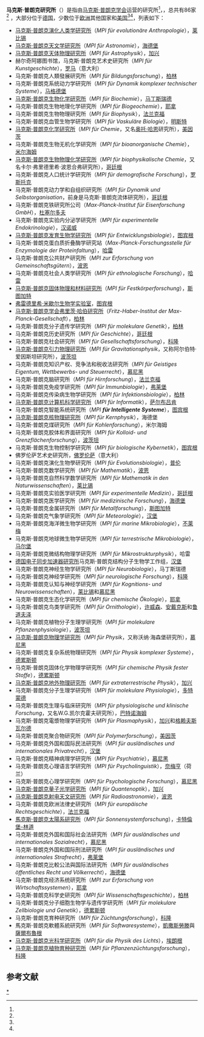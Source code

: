 '''马克斯·普朗克研究所'''（{{lang-en|Max Planck Institutes}}）是指由[[马克斯·普朗克学会|马克斯·普朗克学会]]运营的研究所<ref name="MPGinstitutes"/>，{{asof|2019|1}}，总共有86家<ref name="MPGfacts"/> ，大部分位于[[德国|德国]]，少数位于[[欧洲|欧洲]]其他国家和[[美国|美国]]<ref name="MPGinstitutes"/><ref name="MPGfacts"/>，列表如下：

* [[马普进化人类学研究所|马克斯·普朗克演化人类学研究所]]（''MPI für evolutionäre Anthropologie''），[[莱比锡|莱比锡]]
* [[马克斯·普朗克天文学研究所|马克斯·普朗克天文学研究所]]（''MPI für Astronomie''），[[海德堡|海德堡]]
* [[马克斯·普朗克天体物理研究所|马克斯·普朗克天体物理研究所]]（''MPI für Astrophysik''），[[加兴|加兴]]
* 赫尔奇阿娜图书馆，马克斯·普朗克艺术史研究所（''MPI für Kunstgeschichte''），[[罗马|罗马]]（意大利）
* 马克斯·普朗克人類發展研究所（''MPI für Bildungsforschung''），[[柏林|柏林]]
* 马克斯·普朗克系统动力学研究所（''MPI für Dynamik komplexer technischer Systeme''），[[马格德堡|马格德堡]]
* [[马克斯·普朗克生物化学研究所|马克斯·普朗克生物化学研究所]]（''MPI für Biochemie''），[[马丁斯瑞德|马丁斯瑞德]]
* 马克斯·普朗克生物地理化学研究所（''MPI für Biogeochemie''），[[耶拿|耶拿]]
* 马克斯·普朗克生物物理研究所（''MPI für Biophysik''），[[法兰克福|法兰克福]]
* 马克斯·普朗克血管生物学研究所（''MPI für Vaskuläre Biologie''），[[明斯特|明斯特]]
* [[马克斯·普朗克化学研究所|马克斯·普朗克化学研究所]]（''MPI für Chemie''，又名[[奥托·哈恩|奥托·哈恩]]研究所），[[美因茨|美因茨]]
* 马克斯·普朗克生物无机化学研究所（''MPI für bioanorganische Chemie''），[[米尔海姆|米尔海姆]]
* [[马克斯·普朗克生物物理化学研究所|马克斯·普朗克生物物理化学研究所]]（''MPI für biophysikalische Chemie''，又名卡尔·弗里德里希·波恩合弗研究所），[[哥廷根|哥廷根]]
* 马克斯·普朗克人口统计学研究所（''MPI für demografische Forschung''），[[罗斯托克|罗斯托克]]
* 马克斯·普朗克动力学和自组织研究所（''MPI für Dynamik und Selbstorganisation''，前身是马克斯·普朗克流体研究所），[[哥廷根|哥廷根]]
* 马克斯·普朗克铁研究所公司（''Max-Planck-Institut für Eisenforschung GmbH''），[[杜塞尔多夫|杜塞尔多夫]]
* 马克斯·普朗克实验内分泌学研究所（''MPI für experimentelle Endokrinologie''），[[汉诺威|汉诺威]]
* [[马克斯·普朗克发育生物学研究所|马克斯·普朗克发育生物学研究所]]（''MPI für Entwicklungsbiologie''），[[图宾根|图宾根]]
* 马克斯·普朗克蛋白质折叠酶学研究站（''Max-Planck-Forschungsstelle für Enzymologie der Proteinfaltung''），[[哈雷_(德国)|哈雷]]
* 马克斯·普朗克公共财产研究所（''MPI zur Erforschung von Gemeinschaftsgütern''），[[波恩|波恩]]
* 马克斯·普朗克社会人类学研究所（''MPI für ethnologische Forschung''），[[哈雷_(德国)|哈雷]]
* [[马克斯·普朗克固体物理和材料研究所|马克斯·普朗克固体物理和材料研究所]]（''MPI für Festkörperforschung''），[[斯图加特|斯图加特]]
* [[弗雷德里希·米歇尔生物学实验室|弗雷德里希·米歇尔生物学实验室]]，[[图宾根|图宾根]]
* [[马克斯·普朗克学会弗里茨·哈伯研究所|马克斯·普朗克学会弗里茨·哈伯研究所]]（''Fritz-Haber-Institut der Max-Planck-Gesellschaft''），[[柏林|柏林]]
* 马克斯·普朗克分子遗传学研究所（''MPI für molekulare Genetik''），[[柏林|柏林]]
* 马克斯·普朗克历史研究所（''MPI für Geschichte''），[[哥廷根|哥廷根]]
* 马克斯·普朗克社会研究所（''MPI für Gesellschaftsforschung''），[[科隆|科隆]]
* [[马克斯·普朗克引力物理研究所|马克斯·普朗克引力物理研究所]]（''MPI für Gravitationsphysik''，又称阿尔伯特·爱因斯坦研究所），[[波茨坦|波茨坦]]
* 马克斯·普朗克知识产权、竞争法和税收法研究所（''MPI für Geistiges Eigentum, Wettbewerbs- und Steuerrecht''），[[慕尼黑|慕尼黑]]
* 马克斯·普朗克脑研究所（''MPI für Hirnforschung''），[[法兰克福|法兰克福]]
* 马克斯·普朗克免疫学研究所（''MPI für Immunbiologie''），[[弗莱堡|弗莱堡]]
* 马克斯·普朗克传染病生物学研究所（''MPI für Infektionsbiologie''），[[柏林|柏林]]
* [[马克斯·普朗克计算机科学研究所|马克斯·普朗克计算机科学研究所]]（''MPI für Informatik''），[[萨尔布吕肯|萨尔布吕肯]]
* 马克斯·普朗克智能系统研究所（''MPI '''für Intelligente Systeme'''''），[[蒂宾根|图宾根]]
* [[马克斯·普朗克核物理研究所|马克斯·普朗克核物理研究所]]（''MPI für Kernphysik''），海德堡
* 马克斯·普朗克煤研究所（''MPI für Kohlenforschung''），米尔海姆
* 马克斯·普朗克胶体和界面研究所（''MPI für Kolloid- und Grenzflächenforschung''），[[波茨坦|波茨坦]]
* 马克斯·普朗克生物控制学研究所（''MPI für biologische Kybernetik''），[[图宾根|图宾根]]
* 佛罗伦萨艺术史研究所，[[佛罗伦萨|佛罗伦萨]]（意大利）
* 马克斯·普朗克演化生物學研究所（''MPI für Evolutionsbiologie''），[[普伦|普伦]]
* 马克斯·普朗克数学研究所（''MPI für Mathematik''），[[波恩|波恩]]
* 马克斯·普朗克自然科学数学研究所（''MPI für Mathematik in den Naturwissenschaften''），[[莱比锡|莱比锡]]
* 马克斯·普朗克实验医学研究所（''MPI für experimentelle Medizin''），[[哥廷根|哥廷根]]
* 马克斯·普朗克医学研究所（''MPI für medizinische Forschung''），[[海德堡|海德堡]]
* 马克斯·普朗克金属研究所（''MPI für Metallforschung''），[[斯图加特|斯图加特]]
* 马克斯·普朗克气象学研究所（''MPI für Meteorologie''），[[汉堡市|汉堡]]
* 马克斯·普朗克海洋微生物学研究所（''MPI für marine Mikrobiologie''），[[不莱梅|不莱梅]]
* 马克斯·普朗克地球微生物学研究所（''MPI für terrestrische Mikrobiologie''），[[马尔堡_(德国)|马尔堡]]
* 马克斯·普朗克微结构物理学研究所（''MPI für Mikrostrukturphysik''），哈雷
* [[德国电子同步加速器研究所|德国电子同步加速器研究所]]马克斯·普朗克结构分子生物学工作组，[[汉堡|汉堡]]
* 马克斯·普朗克神经生物学研究所（''MPI für Neurobiologie''），马丁斯瑞德
* 马克斯·普朗克神经学研究所（''MPI für neurologische Forschung''），[[科隆|科隆]]
* 马克斯·普朗克认知与神经学研究所（''MPI für Kognitions- und Neurowissenschaften''），[[莱比锡|莱比锡]]和[[慕尼黑|慕尼黑]]
* 马克斯·普朗克生态化学研究所（''MPI für chemische Ökologie''），[[耶拿|耶拿]]
* 马克斯·普朗克鸟类学研究所（''MPI für Ornithologie''），[[许威森|许威森]]、[[安戴克斯|安戴克斯]]和[[鲁道夫泽|鲁道夫泽]]
* 马克斯·普朗克植物分子生理学研究所（''MPI für molekulare Pflanzenphysiologie''），[[波茨坦|波茨坦]]
* [[马克斯·普朗克物理学研究所|马克斯·普朗克物理学研究所]]（''MPI für Physik''，又称沃纳·海森堡研究所），[[慕尼黑|慕尼黑]]
* 马克斯·普朗克复杂系统物理研究所（''MPI für Physik komplexer Systeme''），[[德累斯顿|德累斯顿]]
* 马克斯·普朗克固体化学物理学研究所（''MPI für chemische Physik fester Stoffe''），[[德累斯顿|德累斯顿]]
* [[马克斯·普朗克地外物理研究所|马克斯·普朗克地外物理研究所]]（''MPI für extraterrestrische Physik''），[[加兴|加兴]]
* 马克斯·普朗克分子生理学研究所（''MPI für molekulare Physiologie''），[[多特蒙德|多特蒙德]]
* 马克斯·普朗克生理与临床研究所（''MPI für physiologische und klinische Forschung''，又名W.G.凯尔克霍夫研究所），[[巴特诺海姆|巴特诺海姆]]
* 马克斯·普朗克電漿物理学研究所（''MPI für Plasmaphysik''），[[加兴|加兴]]和[[格赖夫斯瓦尔德|格赖夫斯瓦尔德]]
* 马克斯·普朗克聚合物研究所（''MPI für Polymerforschung''），[[美因茨|美因茨]]
* 马克斯·普朗克外国和国际民法研究所（''MPI für ausländisches und internationales Privatrecht''），[[汉堡|汉堡]]
* 马克斯·普朗克精神病理学研究所（''MPI für Psychiatrie''），[[慕尼黑|慕尼黑]]
* 马克斯·普朗克心理语言学研究所（''MPI für Psycholinguistik''），[[奈梅亨|奈梅亨]]（荷兰）
* 马克斯·普朗克心理学研究所（''MPI für Psychologische Forschung''），[[慕尼黑|慕尼黑]]
* [[马克斯·普朗克量子光学研究所|马克斯·普朗克量子光学研究所]]（''MPI für Quantenoptik''），[[加兴|加兴]]
* [[马克斯·普朗克射电天文研究所|马克斯·普朗克射电天文研究所]]（''MPI für Radioastronomie''），[[波恩|波恩]]
* 马克斯·普朗克欧洲法律史研究所（''MPI für europäische Rechtsgeschichte''），[[法兰克福|法兰克福]]
* [[馬克斯·普朗克太陽系研究所|馬克斯·普朗克太陽系研究所]]（''MPI für Sonnensystemforschung''），[[卡特倫堡-林道|卡特倫堡-林道]]
* 马克斯·普朗克外国和国际社会法研究所（''MPI für ausländisches und internationales Sozialrecht''），[[慕尼黑|慕尼黑]]
* 马克斯·普朗克外国和国际刑法研究所（''MPI für ausländisches und internationales Strafrecht''），[[弗莱堡|弗莱堡]]
* 马克斯·普朗克比較公法與国际法研究所（''MPI für ausländisches öffentliches Recht und Völkerrecht''），[[海德堡|海德堡]]
* 马克斯·普朗克经济系统研究所（''MPI zur Erforschung von Wirtschaftssystemen''），[[耶拿|耶拿]]
* 马克斯·普朗克科学史研究所（''MPI für Wissenschaftsgeschichte''），[[柏林|柏林]]
* 马克斯·普朗克分子细胞生物学与遗传学研究所（''MPI für molekulare Zellbiologie und Genetik''），[[德累斯顿|德累斯顿]]
* 马克斯·普朗克育种研究所（''MPI für Züchtungsforschung''），[[科隆|科隆]]
* 馬克斯·普朗克軟體系統研究所（''MPI für Softwaresysteme''），[[凱撒斯勞滕|凱撒斯勞滕]]與[[薩爾布魯根|薩爾布魯根]]
* [[马克斯·普朗克光科学研究所|马克斯·普朗克光科学研究所]]（''MPI für die Physik des Lichts''），[[埃朗根|埃朗根]]
* [[马克斯·普朗克植物育种研究所|马克斯·普朗克植物育种研究所]]（''MPI für Pflanzenzüchtungsforschung''），[[科隆|科隆]]

==参考文献==
{{reflist|refs=
<ref name="MPGinstitutes">{{cite web
|url=https://www.mpg.de/institutes
|title=Max Planck Institutes and Experts
|date=2020
|website=Max-Planck-Gesellschaft
|access-date=3 January 2021
}}</ref>

<ref name="MPGfacts">{{cite web
|title=MPG Facts and Figures
|url=https://www.mpg.de/facts-and-figures
|website=Max-Planck-Gesellschaft
|publisher=Max-Planck-Gesellschaft
|access-date=28 May 2019
}}</ref>

<ref name="MPGGB">{{cite web
|title=About us - Organization - Governing Bodies
|url=http://www.mpg.de/288798/governing_bodies
|website=Max-Planck-Gesellschaft
|publisher=Max-Planck-Gesellschaft
|access-date=27 March 2015
}}</ref>
}}

[[Category:马克斯·普朗克研究所|*]]